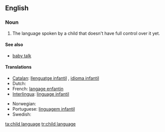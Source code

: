 ==English==

===Noun===
{{en-noun|head=[[child]] [[language]]|-}}

# The language spoken by a child that doesn't have full control over it yet.

====See also====
* [[baby talk]]

====Translations====
{{trans-top|the language spoken by a child that doesn't have full control over it yet}}
* [[Catalan]]: [[llenguatge infantil]] {{m}}, [[idioma infantil]] {{m}}
* Dutch: {{t+|nl|kindertaal|f}}
* French: [[langage enfantin]] {{m}}
* [[Interlingua]]: [[linguage infantil]]
{{trans-mid}}
* Norwegian: {{t-|no|barnespråk|n}}
* Portuguese: [[linguagem infantil]] {{f}}
* Swedish: {{t+|sv|barnspråk|n}}
{{trans-bottom}}

[[ta:child language]]
[[tr:child language]]